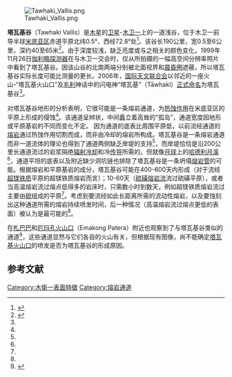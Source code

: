 [[Image:Tawhaki_Vallis.png|thumb]]

'''塔瓦基谷'''（Tawhaki Vallis）是[[木星|木星]]的[[卫星|卫星]]-[[木卫一|木卫一]]上的一道浅谷，位于木卫一前导半球[[木卫一表面特征列表#米底亚区|米底亚区]]赤道平原北纬0.5°、西经72.8°处<ref name="Planetarynomenclature">{{gpn|66056|Tawhaki Vallis}}</ref>。该谷长190公里，宽0.5至6公里，深约40至65米<ref name="Schenk2004">{{cite journal |title=A potential thermal erosion channel on Io |journal=[[Geophysical_Research_Letters|Geophysical Research Letters]] |last=Schenk |first=P. M. |author2=D. A. Williams  |pages=L23702 |volume=31 |date=2004 |doi=10.1029/2004GL021378|bibcode = 2004GeoRL..3123702S }}</ref>。由于深度较浅，缺乏亮度或与之相关的颜色变化，1999年11月26日[[伽利略号|伽利略探测器]]在与木卫一交会时，仅从所拍摄的一幅高空间分辨率照片中看到了塔瓦基谷。因该山谷的北南两端分别被北面视界和[[晨昏圈|晨昏圈]]遮蔽，所以塔瓦基谷实际长度可能比测量的更长。2006年，[[国际天文联合会|国际天文联合会]]以邻近的一座火山-“塔瓦基火山口”及[[毛利人|毛利]]神话中的闪电神“塔瓦基”（Tāwhaki）[[行星体系命名法|正式命名]]为塔瓦基谷<ref name="Planetarynomenclature"/>。

对塔瓦基谷地形的分析表明，它很可能是一条熔岩通道，为[[侵蚀作用|热蚀作用]]在米底亚区的平原上形成的侵蚀<ref name="Schenk2004"/>。该通道呈辫状，中间矗立着高耸的“孤岛”，通道宽度因地形或平原基岩的不同而变化不定。 因为通道的底表比周围平原低，以前流经通道的[[熔岩|熔岩]]通过热蚀作用切割而成，而非由冷却的熔岩所构成。塔瓦基谷是一条熔岩通道而非一道流体的理论也得到了通道两侧缺乏岸堤的支持<ref name="Schenk2004"/>，而岸堤恰恰是沿200公里长通道流过的岩浆隔绝[[辐射冷却|辐射冷却]]和冷[[热传导|传导]]所需的。但就像[[月球|月球]]上的[[哈德利山_(月球)#哈德利月溪|哈德利月溪]]<ref name="Schenk2004"/>，通道平坦的底表以及附近缺少洞坑链也排除了塔瓦基谷是一条坍塌[[熔岩管|熔岩管]]的可能。根据熔岩和平原基岩的成分，塔瓦基谷可能在400-600天内形成（对于流经[[超基性岩|超镁铁质]]平原的超镁铁质熔岩而言）；10-60天（[[硫磺|硫磺]][[熔岩流|熔岩流]]流过硫磺平原），或者当高温熔岩流过熔点低得多的岩床时，只需数小时到数天，例如超镁铁质熔岩流过主要由[[硫|硫]]组成的平原<ref name="Schenk2004"/>。考虑到要流经如此长距离所需的流动性熔岩，以及要蚀刻出这种通道所需的熔岩持续喷发时间，后一种情况（高温熔岩流过熔点更低的表面）被认为是最可能的<ref name="Schenk2004"/>。

在[[札巴巴火山|札巴巴]]和[[厄玛孔火山口|厄玛孔火山口]]（Emakong Patera）附近也观察到了与塔瓦基谷类似的通道<ref name="Keszthelyi2001">{{cite journal |title=Imaging of volcanic activity on Jupiter's moon Io by Galileo during the Galileo Europa Mission and the Galileo Millennium Mission |journal=J. Geophys. Res. |last=Keszthelyi |first=L. |display-authors=etal  |pages=33025–33052 |volume=106 |date=2001 |doi=10.1029/2000JE001383|bibcode = 2001JGR...10633025K }}</ref>，这些通道显然与它们各自的火山有关，但根据现有图像，尚不能确定[[塔瓦基火山口|塔瓦基火山口]]的喷发是否为塔瓦基谷的形成原因。

==参考文献==
{{reflist}}
{{Io}}
[[Category:木衛一表面特徵|Category:木衛一表面特徵]]
[[Category:熔岩通道|Category:熔岩通道]]